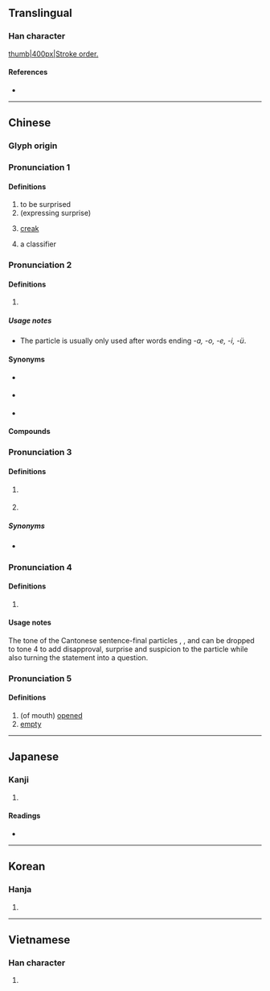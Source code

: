 {{character info/new}}
==Translingual==

===Han character===
[[image:呀-bw.png|thumb|400px|Stroke order.]]
{{Han char|rn=30|rad=口|as=04|sn=7|four=61040|canj=RMVH|ids=⿰口牙}}

====References====
* {{Han ref|kx=0180.080|dkj=03383|dj=0398.060|hdz=10587.120|uh=5440|ud=21568|bh=A772|bd=42866}}

----

==Chinese==
{{zh-forms}}

===Glyph origin===
{{Han etym}}

===Pronunciation 1===
{{zh-pron
|m=yā
|ma=y
|c=aa1
|mn=a/ia
|mc=1
|oc=1
|cat=intj,n,cls,v
}}

====Definitions====
{{zh-hanzi}}

# to be surprised
# (expressing surprise)
#: {{zh-x|呀{Yā}！下雨 了！|Ah! It's raining!}}
# {{lb|zh|onomatopoeia}} [[creak]]
#: {{zh-x|門 呀{yā} 的 一 聲 開 了。|The door opened with a creak.}}
# a classifier
===Pronunciation 2===
{{zh-pron
|m=ya
|c=aa3
|cat=part
}}

====Definitions====
{{zh-hanzi}}

# {{non-gloss definition|sentence-final particle}}
#: {{zh-x|他 是 誰{shéi} 呀？|Who is he?}}
#: {{zh-also|啊}}

=====Usage notes=====
* The particle is usually only used after words ending ''-a, -o, -e, -i, -ü''.{{attn|zh|please check, see talk page for details}}

====Synonyms====
* {{zh-l|啊|tr=a}} {{qualifier|after ''-ng, ci, zi, si, chi, zhi, shi''}}
* {{zh-l|哇}} {{qualifier|after ''-u, -ao''}}
* {{zh-l|哪|tr=na}} {{qualifier|after ''-n''}}

====Compounds====
{{zh-der|哎呀}}

===Pronunciation 3===
{{zh-pron
|c=aa3
|cat=part
}}

====Definitions====
{{zh-hanzi}} {{tlb|zh|Cantonese}}
# {{non-gloss definition|Sentence-final particle for softening statements or questions.}}
#: {{zh-x|你 頭先 去 咗 邊度 呀？|Where did you just go?|C}}
# {{non-gloss definition|Particle used after list items in a list of examples.}}
#: {{zh-x|錢 呀、手機 呀、電腦 呀、都 唔 見 晒。|Money, phone and computer are all missing.|C}}

=====Synonyms=====
* {{q|Mandarin}} {{zh-l|啊|tr=a}}

===Pronunciation 4===
{{zh-pron
|c=aa4
|cat=part
}}

====Definitions====
{{zh-hanzi}} {{tlb|zh|Cantonese}}

# {{non-gloss definition|Sentence-final particle expressing surprise and suspicion.}}
#: {{zh-x|原來 係 佢 呀。|So it was him?|C}}

====Usage notes====
The tone of the Cantonese sentence-final particles {{zh-l|呀|tr=aa3}}, {{zh-l|喇|tr=laa3}}, {{zh-l|㗎|tr=gaa3}} and {{zh-l|咋|tr=zaa3}} can be dropped to tone 4 to add disapproval, surprise and suspicion to the particle while also turning the statement into a question.

===Pronunciation 5===
{{zh-pron
|m=xiā
|mc=2
|oc=2
|cat=a
}}

====Definitions====
{{zh-hanzi}}

# (of mouth) [[opened]]
# [[empty]]

{{zh-cat|Beginning}}

----

==Japanese==

===Kanji===
{{ja-kanji|grade=|rs=口04}}

# {{rfdef|ja|sort=口04}}

====Readings====
* {{ja-readings
|goon=[[げ]] (ge)
|kanon=[[が]] (ga)
|kanyoon=[[や]] (ya)
|kun=[[あ]] (a), [[あつ]] (atsu)}}

----

==Korean==

===Hanja===
{{ko-hanja|hangeul=하|mr=ha}}

# {{rfdef|ko|sort=口04}}

----

==Vietnamese==

===Han character===
{{vi-hantu|[[nhá]], [[nha]]|rs=口04}}

# {{rfdef|vi|sort=口04}}